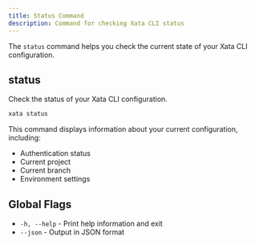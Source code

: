 ```yaml
---
title: Status Command
description: Command for checking Xata CLI status
---
```


The `status` command helps you check the current state of your Xata CLI configuration.

## status

Check the status of your Xata CLI configuration.

```bash
xata status
```

This command displays information about your current configuration, including:
- Authentication status
- Current project
- Current branch
- Environment settings

## Global Flags

- `-h, --help` - Print help information and exit
- `--json` - Output in JSON format 